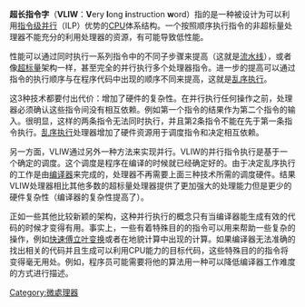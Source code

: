 {{unreferenced|time=2010-04-26T10:26:08+00:00}}
{{NoteTA|G1=IT}}
'''超长指令字'''（'''VLIW'''：'''V'''ery '''l'''ong '''i'''nstruction '''w'''ord）指的是一种被设计为可以利用[[指令级并行|指令级并行]]（ILP）优势的[[Central_processing_unit|CPU]]体系结构。一个按照顺序执行指令的非超标量处理器不能充分的利用处理器的资源，有可能导致低性能。 

性能可以通过同时执行一系列指令中的不同子步骤来提高（这就是[[流水线|流水线]]），或者像[[超标量|超标量]]架构一样，甚至完全的并行执行多个处理器指令。进一步的提高可以通过指令的执行顺序与在程序代码中出现的顺序不同来提高，这就是[[乱序执行|乱序执行]]。

这3种技术都要付出代价：增加了硬件的复杂性。在并行执行任何操作之前，处理器必须确认这些指令间没有相互依赖。例如第一个指令的结果作为第二个指令的输入。很明显，这样的两条指令无法同时执行，并且第2条指令不能在先于第一条指令执行。[[乱序执行|乱序执行]]处理器增加了硬件资源用于调度指令和决定相互依赖。

另一方面，VLIW通过另外一种方法来实现并行。VLIW的并行指令执行是基于一个确定的调度。这个调度是程序在编译的时候就已经确定好的。由于决定乱序执行的工作是由[[编译器|编译器]]来完成的，处理器不再需要上面三种技术所需的调度硬件。结果VLIW处理器相比其他多数的超标量处理器提供了更加强大的处理能力但是更少的硬件复杂性（编译器的复杂性提高了）。

正如一些其他比较新颖的架构，这种并行执行的概念只有当编译器能生成有效的代码的时候才变得有用。事实上，一些有着特殊目的的指令可以用来帮助一些复杂的操作，例如[[快速傅立叶变换|快速傅立叶变换]]或者在地貌计算中出现的计算。如果编译器无法准确的找出相关的代码并且生成可以利用CPU能力的目标代码，这些特殊目的的指令将变得毫无用处。例如，程序员可能需要将他的算法用一种可以降低编译器工作难度的方式进行描述。

{{CPU technologies}}
{{Compu-stub}}

[[Category:微處理器|Category:微處理器]]